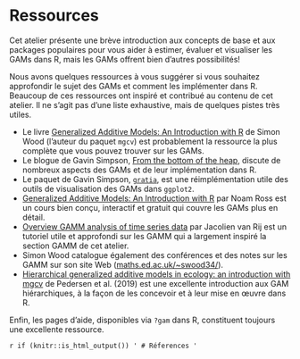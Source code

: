 # Ressources

Cet atelier présente une brève introduction aux concepts de base et aux packages populaires pour vous aider à estimer, évaluer et visualiser les GAMs dans R, mais les GAMs offrent bien d'autres possibilités!

Nous avons quelques ressources à vous suggérer si vous souhaitez approfondir le sujet des GAMs et comment les implémenter dans R. Beaucoup de ces ressources ont inspiré et contribué au contenu de cet atelier. Il ne s'agit pas d'une liste exhaustive, mais de quelques pistes très utiles.

* Le livre [Generalized Additive Models: An Introduction with R](https://www.routledge.com/Generalized-Additive-Models-An-Introduction-with-R-Second-Edition/Wood/p/book/9781498728331) de Simon Wood (l'auteur du paquet `mgcv`) est probablement la ressource la plus complète que vous pouvez trouver sur les GAMs. 
* Le blogue de Gavin Simpson, [From the bottom of the heap](https://fromthebottomoftheheap.net/), discute de nombreux aspects des GAMs et de leur implémentation dans R. 
* Le paquet de Gavin Simpson, [`gratia`](https://cran.r-project.org/web/packages/gratia/index.html), est une réimplémentation utile des outils de visualisation des GAMs dans `ggplot2`.
* [Generalized Additive Models: An Introduction with R](https://noamross.github.io/gams-in-r-course/) par Noam Ross est un cours bien conçu, interactif et gratuit qui couvre les GAMs plus en détail.
* [Overview GAMM analysis of time series data](https://jacolienvanrij.com/Tutorials/GAMM.html) par Jacolien van Rij est un tutoriel utile et approfondi sur les GAMM qui a largement inspiré la section GAMM de cet atelier.
* Simon Wood catalogue également des conférences et des notes sur les GAMM sur son site Web ([maths.ed.ac.uk/~swood34/](https://www.maths.ed.ac.uk/~swood34/)).
* [Hierarchical generalized additive models in ecology: an introduction with mgcv](https://peerj.com/articles/6876/) de Pedersen et al. (2019) est une excellente introduction aux GAM hiérarchiques, à la façon de les concevoir et à leur mise en œuvre dans R.

Enfin, les pages d'aide, disponibles via `?gam` dans R, constituent toujours une excellente
ressource.

`r if (knitr::is_html_output()) '
# Réferences
'`
